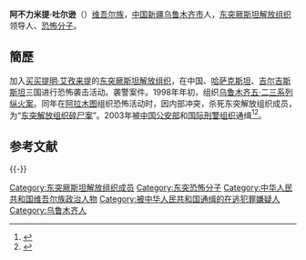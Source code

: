 '''阿不力米提·吐尔逊'''（{{bd|1964年|5月||}}）[[维吾尔族|维吾尔族]]，[[中国|中国]][[新疆|新疆]][[乌鲁木齐市|乌鲁木齐市]]人，[[东突厥斯坦解放组织|东突厥斯坦解放组织]]领导人、[[恐怖分子|恐怖分子]]。

==簡歷==
加入[[买买提明·艾孜来提|买买提明·艾孜来提]]的[[东突厥斯坦解放组织|东突厥斯坦解放组织]]，在中国、[[哈萨克斯坦|哈萨克斯坦]]、[[吉尔吉斯斯坦|吉尔吉斯斯坦]]三国进行恐怖袭击活动。袭警案件。1998年年初，组织[[乌鲁木齐五·二三系列纵火案|乌鲁木齐五·二三系列纵火案]]。同年在[[阿拉木图|阿拉木图]]组织恐怖活动时，因内部冲突，杀死东突解放组织成员，为“[[东突解放组织碎尸案|东突解放组织碎尸案]]”。2003年被[[中国公安部|中国公安部]]和[[国际刑警组织|国际刑警组织]]通缉<ref>{{cite news |title = 公安部公布首批“东突”恐怖组织及成员名单 |url = http://mil.news.sina.com.cn/2003-12-15/171157.html |accessdate = 2014-03-02 |newspaper = 新浪网 |archive-date = 2019-07-13 |archive-url = https://web.archive.org/web/20190713054359/http://mil.news.sina.com.cn/2003-12-15/171157.html |dead-url = no }}</ref><ref>{{cite news |title = China Releases Terror Blacklist of Uyghurs - Radio Free Asia |url = http://www.rfa.org/english/news/politics/123681-20031219.html |accessdate = 2014-03-02 |newspaper = RFA |archive-date = 2015-06-21 |archive-url = https://web.archive.org/web/20150621121237/http://www.rfa.org/english/news/politics/123681-20031219.html |dead-url = no }}</ref>。

== 参考文献 ==
{{Reflist}}
{{-}}
{{新疆相关暴力恐怖活动}}
{{中国恐怖组织和恐怖分子名单}}

[[Category:东突厥斯坦解放组织成员|Category:东突厥斯坦解放组织成员]]
[[Category:东突恐怖分子|Category:东突恐怖分子]]
[[Category:中华人民共和国维吾尔族政治人物|Category:中华人民共和国维吾尔族政治人物]]
[[Category:被中华人民共和国通缉的在逃犯罪嫌疑人|Category:被中华人民共和国通缉的在逃犯罪嫌疑人]]
[[Category:乌鲁木齐人|Category:乌鲁木齐人]]